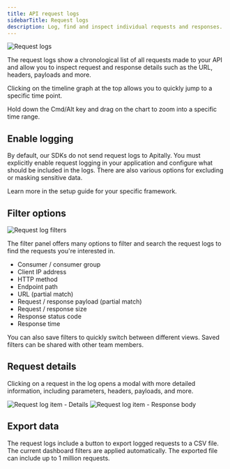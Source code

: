```yaml
---
title: API request logs
sidebarTitle: Request logs
description: Log, find and inspect individual requests and responses.
---
```


<img src="https://assets.apitally.io/docs/2025-08-26/request-logs.webp" alt="Request logs" className="rounded-xl" />

The request logs show a chronological list of all requests made to your API and allow you to inspect request and response details such as the URL, headers, payloads and more.

Clicking on the timeline graph at the top allows you to quickly jump to a specific time point.

<Tip>Hold down the Cmd/Alt key and drag on the chart to zoom into a specific time range.</Tip>

## Enable logging

By default, our SDKs do not send request logs to Apitally.
You must explicitly enable request logging in your application and configure what should be included in the logs.
There are also various options for excluding or masking sensitive data.

Learn more in the setup guide for your specific framework.

## Filter options

<img src="https://assets.apitally.io/docs/2025-08-26/request-log-filters.webp" alt="Request log filters" className="rounded-xl" loading="lazy" />

The filter panel offers many options to filter and search the request logs to find the requests you're interested in.

- Consumer / consumer group
- Client IP address
- HTTP method
- Endpoint path
- URL (partial match)
- Request / response payload (partial match)
- Request / response size
- Response status code
- Response time

You can also save filters to quickly switch between different views. Saved filters can be shared with other team members.

## Request details

Clicking on a request in the log opens a modal with more detailed information, including parameters, headers, payloads, and more.

<div className="flex flex-row justify-between gap-4" style={{ margin: "-1rem 0" }}>
  <img src="https://assets.apitally.io/docs/2025-08-26/request-log-item-details.webp" alt="Request log item - Details" className="rounded" loading="lazy" />
  <img src="https://assets.apitally.io/docs/2025-08-26/request-log-item-response-body.webp" alt="Request log item - Response body" className="rounded" loading="lazy" />
</div>

## Export data

The request logs include a button to export logged requests to a CSV file. The current dashboard filters are applied automatically.
The exported file can include up to 1 million requests.
